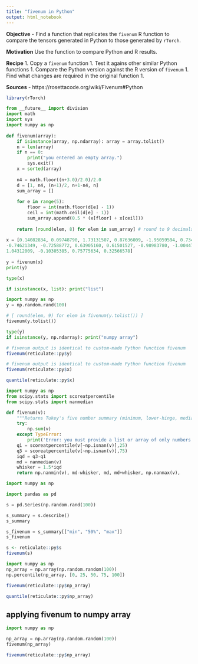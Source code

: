```yaml
---
title: "fivenum in Python"
output: html_notebook
---
```


**Objective**
- Find a function that replicates the `fivenum` R function to compare the tensors generated in Python to those generated by `rTorch`.

__Motivation__
Use the function to compare Python and R results.

__Recipe__
1. Copy a `fivenum` function
1. Test it agains other similar Python functions
1. Compare the Python version against the R version of `fivenum`
1. Find what changes are required in the original function
1.  

__Sources__
- https://rosettacode.org/wiki/Fivenum#Python 


```r
library(rTorch)
```



```python
from __future__ import division
import math
import sys
import numpy as np
 
def fivenum(array):
    if isinstance(array, np.ndarray): array = array.tolist()
    n = len(array)
    if n == 0:
        print("you entered an empty array.")
        sys.exit()
    x = sorted(array)
 
    n4 = math.floor((n+3.0)/2.0)/2.0
    d = [1, n4, (n+1)/2, n+1-n4, n]
    sum_array = []
 
    for e in range(5):
        floor = int(math.floor(d[e] - 1))
        ceil = int(math.ceil(d[e] - 1))
        sum_array.append(0.5 * (x[floor] + x[ceil]))
 
    return [round(elem, 8) for elem in sum_array] # round to 9 decimals
    
x = [0.14082834, 0.09748790, 1.73131507, 0.87636009, -1.95059594, 0.73438555, -0.03035726, 1.46675970,
-0.74621349, -0.72588772, 0.63905160, 0.61501527, -0.98983780, -1.00447874, -0.62759469, 0.66206163,
1.04312009, -0.10305385, 0.75775634, 0.32566578]
 
y = fivenum(x)
print(y)    
```

```python
type(x)
```

```python
if isinstance(x, list): print("list")
```

```python
import numpy as np
y = np.random.rand(100)

# [ round(elem, 9) for elem in fivenum(y.tolist()) ]
fivenum(y.tolist())
```

```python
type(y)
if isinstance(y, np.ndarray): print("numpy array")
```

```r
# fivenum output is identical to custom-made Python function fivenum
fivenum(reticulate::py$y)
```

```r
# fivenum output is identical to custom-made Python function fivenum
fivenum(reticulate::py$x)
```


```r
quantile(reticulate::py$x)
```

```python
import numpy as np
from scipy.stats import scoreatpercentile
from scipy.stats import nanmedian

def fivenum(v):
    """Returns Tukey's five number summary (minimum, lower-hinge, median, upper-hinge, maximum) for the input vector, a list or array of numbers based on 1.5 times the interquartile distance"""
    try:
        np.sum(v)
    except TypeError:
        print('Error: you must provide a list or array of only numbers')
    q1 = scoreatpercentile(v[~np.isnan(v)],25)
    q3 = scoreatpercentile(v[~np.isnan(v)],75)
    iqd = q3-q1
    md = nanmedian(v)
    whisker = 1.5*iqd
    return np.nanmin(v), md-whisker, md, md+whisker, np.nanmax(v),
```

```python
import numpy as np

import pandas as pd

s = pd.Series(np.random.rand(100))

s_summary = s.describe()
s_summary
```

```python
s_fivenum = s_summary[["min", "50%", "max"]]
s_fivenum
```


```r
s <- reticulate::py$s
fivenum(s)
```

```python
import numpy as np
np_array = np.array(np.random.random(100))
np.percentile(np_array, [0, 25, 50, 75, 100])
```

```r
fivenum(reticulate::py$np_array)
```

```r
quantile(reticulate::py$np_array)
```

## applying fivenum to numpy array

```python
import numpy as np

np_array = np.array(np.random.random(100))
fivenum(np_array)
```

```r
fivenum(reticulate::py$np_array)
```
